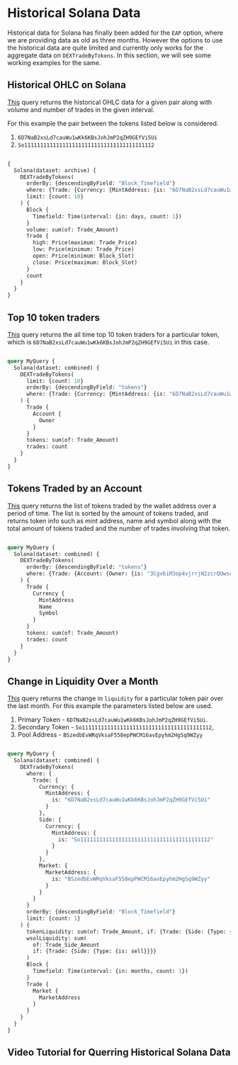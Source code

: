 

# Historical Solana Data

Historical data for Solana has finally been added for the `EAP` option, where we are providing data as old as  three months.
However the options to use the historical data are quite limited and currently only works for the aggregate data on 
`DEXTradeByTokens`. In this section, we will see some working examples for the same.

## Historical OHLC on Solana
[This](https://ide.bitquery.io/historical-ohlc-for-solana_1) query returns the historical OHLC data for a given pair along with volume
and number of trades in the given interval.

For this example the pair between the tokens listed below is considered.
1. `6D7NaB2xsLd7cauWu1wKk6KBsJohJmP2qZH9GEfVi5Ui`
2. `So11111111111111111111111111111111111111112`
``` graphql

{
  Solana(dataset: archive) {
    DEXTradeByTokens(
      orderBy: {descendingByField: "Block_Timefield"}
      where: {Trade: {Currency: {MintAddress: {is: "6D7NaB2xsLd7cauWu1wKk6KBsJohJmP2qZH9GEfVi5Ui"}}, Side: {Currency: {MintAddress: {is: "So11111111111111111111111111111111111111112"}}}}}
      limit: {count: 10}
    ) {
      Block {
        Timefield: Time(interval: {in: days, count: 1})
      }
      volume: sum(of: Trade_Amount)
      Trade {
        high: Price(maximum: Trade_Price)
        low: Price(minimum: Trade_Price)
        open: Price(minimum: Block_Slot)
        close: Price(maximum: Block_Slot)
      }
      count
    }
  }
}

```

## Top 10 token traders
[This](https://ide.bitquery.io/top-10-traders-of-the-token) query returns the all time top 10 token traders for a particular token,
which is `6D7NaB2xsLd7cauWu1wKk6KBsJohJmP2qZH9GEfVi5Ui` in this case.

``` graphql

query MyQuery {
  Solana(dataset: combined) {
    DEXTradeByTokens(
      limit: {count: 10}
      orderBy: {descendingByField: "tokens"}
      where: {Trade: {Currency: {MintAddress: {is: "6D7NaB2xsLd7cauWu1wKk6KBsJohJmP2qZH9GEfVi5Ui"}}}}
    ) {
      Trade {
        Account {
          Owner
        }
      }
      tokens: sum(of: Trade_Amount)
      trades: count
    }
  }
}

```

## Tokens Traded by an Account
[This](https://ide.bitquery.io/tokens-traded-by-an-address) query returns the list of tokens traded by the wallet address over a period 
of time. The list is sorted by the amount of tokens traded, and returns token info such as mint address, name and symbol along with the 
total amount of tokens traded and the number of trades involving that token.

``` graphql

query MyQuery {
  Solana(dataset: combined) {
    DEXTradeByTokens(
      orderBy: {descendingByField: "tokens"}
      where: {Trade: {Account: {Owner: {is: "3CgvbiM3op4vjrrjH2zcrQUwsqh5veNVRjFCB9N6sRoD"}}}}
    ) {
      Trade {
        Currency {
          MintAddress
          Name
          Symbol
        }
      }
      tokens: sum(of: Trade_Amount)
      trades: count
    }
  }
}

```

## Change in Liquidity Over a Month
[This](https://ide.bitquery.io/liquidity-change-in-recent-month) query returns the change in `liquidity` for a particular token 
pair over the last month. For this example the parameters listed below are used.

1. Primary Token - `6D7NaB2xsLd7cauWu1wKk6KBsJohJmP2qZH9GEfVi5Ui`.
2. Secondary Token - `So11111111111111111111111111111111111111112`,
3. Pool Address - `BSzedbEvWRqVksaF558epPWCM16avEpyhm2HgSq9WZyy`

``` graphql

query MyQuery {
  Solana(dataset: combined) {
    DEXTradeByTokens(
      where: {
        Trade: {
          Currency: {
            MintAddress: {
              is: "6D7NaB2xsLd7cauWu1wKk6KBsJohJmP2qZH9GEfVi5Ui"
            }
          },
          Side: {
            Currency: {
              MintAddress: {
                is: "So11111111111111111111111111111111111111112"
              }
            }
          },
          Market: {
            MarketAddress: {
              is: "BSzedbEvWRqVksaF558epPWCM16avEpyhm2HgSq9WZyy"
            }
          }
        }
      }
      orderBy: {descendingByField: "Block_Timefield"}
      limit: {count: 1}
    ) {
      tokenLiquidity: sum(of: Trade_Amount, if: {Trade: {Side: {Type: {is: buy}}}})
      wsolLiquidity: sum(
        of: Trade_Side_Amount
        if: {Trade: {Side: {Type: {is: sell}}}}
      )
      Block {
        Timefield: Time(interval: {in: months, count: 1})
      }
      Trade {
        Market {
          MarketAddress
        }
      }
    }
  }
}

```

## Video Tutorial for Querring Historical Solana Data 

<VideoPlayer url="https://youtu.be/qbSEPbHQb5k" />